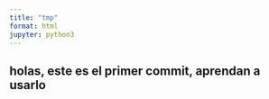 ```yaml
---
title: "tmp"
format: html
jupyter: python3
---
```


## holas, este es el primer commit, aprendan a usarlo
